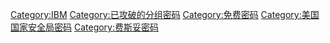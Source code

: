 {{catmore}}
{{Commons category|Data Encryption Standard}}
[[Category:IBM|Category:IBM]]
[[Category:已攻破的分组密码‎|Category:已攻破的分组密码‎]]
[[Category:免费密码|Category:免费密码]]
[[Category:美国国家安全局密码|Category:美国国家安全局密码]]
[[Category:费斯妥密码|Category:费斯妥密码]]